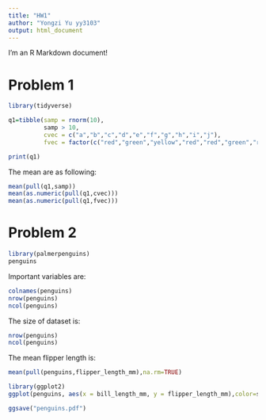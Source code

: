 ```yaml
---
title: "HW1"
author: "Yongzi Yu yy3103"
output: html_document
---
```


I'm an R Markdown document! 

# Problem 1

```r
library(tidyverse)

q1=tibble(samp = rnorm(10),
          samp > 10,
          cvec = c("a","b","c","d","e","f","g","h","i","j"),
          fvec = factor(c("red","green","yellow","red","red","green","red","red","red","red")))

print(q1)
```

The mean are as following:
```r
mean(pull(q1,samp))
mean(as.numeric(pull(q1,cvec)))
mean(as.numeric(pull(q1,fvec)))
```

# Problem 2
```r
library(palmerpenguins)
penguins
```

Important variables are:
```r
colnames(penguins)
nrow(penguins)
ncol(penguins)
```

The size of dataset is:
```r
nrow(penguins)
ncol(penguins)
```

The mean flipper length is:
```r
mean(pull(penguins,flipper_length_mm),na.rm=TRUE)
```
```r
library(ggplot2)
ggplot(penguins, aes(x = bill_length_mm, y = flipper_length_mm),color=species) + geom_point()

ggsave("penguins.pdf")
```